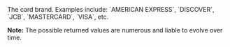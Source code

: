 <ParamField body="Brand" type="string">     
The card brand. Examples include: `AMERICAN EXPRESS`, `DISCOVER`, `JCB`, `MASTERCARD`, `VISA`, etc.  

**Note:** The possible returned values are numerous and liable to evolve over time. 
</ParamField>